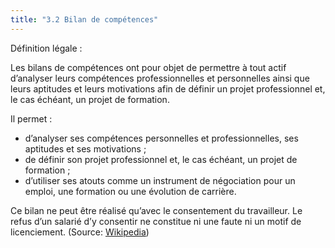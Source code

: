 ```yaml
---
title: "3.2 Bilan de compétences"
---
```


Définition légale :

Les bilans de compétences ont pour objet de permettre à tout actif d’analyser leurs compétences professionnelles et personnelles ainsi que leurs aptitudes et leurs motivations afin de définir un projet professionnel et, le cas échéant, un projet de formation.

Il permet :

- d’analyser ses compétences personnelles et professionnelles, ses aptitudes et ses motivations ;
- de définir son projet professionnel et, le cas échéant, un projet de formation ;
- d’utiliser ses atouts comme un instrument de négociation pour un emploi, une formation ou une évolution de carrière.

<!-- -->

Ce bilan ne peut être réalisé qu’avec le consentement du travailleur. Le refus d’un salarié d’y consentir ne constitue ni une faute ni un motif de licenciement. (Source: [Wikipedia](<https://fr.wikipedia.org/wiki/Bilan_de_comp%C3%A9tences>))

